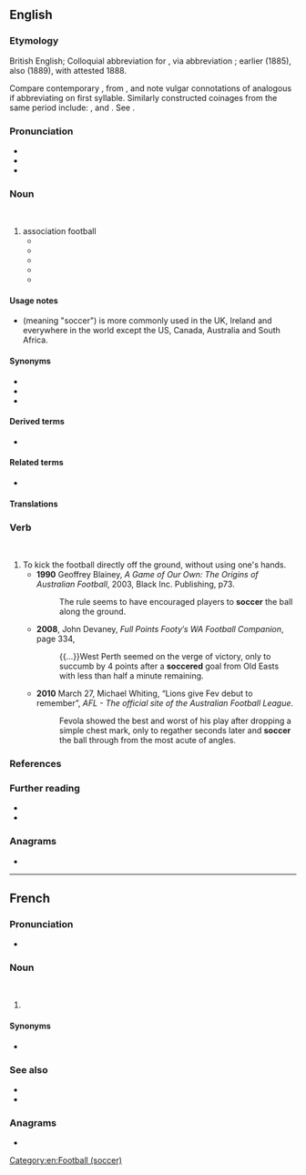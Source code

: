 ==English==
===Etymology===
British English; Colloquial abbreviation for , via abbreviation ; earlier  (1885), also  (1889), with  attested 1888.

Compare contemporary , from , and note vulgar connotations of analogous {{m|en||*asser}} if abbreviating on first syllable. Similarly constructed coinages from the same period include: ,  and . See .

===Pronunciation===
* 
* 
* 

===Noun===
<br />

# association football
#* 
#* 
#* 
#* 
#* 

====Usage notes====
* (meaning "soccer") is more commonly used in the UK, Ireland and everywhere in the world except the US, Canada, Australia and South Africa.

====Synonyms====
* 
* 
* 

====Derived terms====
* 

====Related terms====
* 

====Translations====
===Verb===
<br />

# To kick the football directly off the ground, without using one's hands.
#*'''1990''' Geoffrey Blainey, ''A Game of Our Own: The Origins of Australian Football'', 2003, Black Inc. Publishing, p73.
#*: The rule seems to have encouraged players to '''soccer''' the ball along the ground.
#* '''2008''', John Devaney, ''Full Points Footy′s WA Football Companion'', page 334,
#*:{{...}}West Perth seemed on the verge of victory, only to succumb by 4 points after a '''soccered''' goal from Old Easts with less than half a minute remaining.
#* '''2010''' March 27, Michael Whiting, “Lions give Fev debut to remember”, ''AFL - The official site of the Australian Football League''.
#*: Fevola showed the best and worst of his play after dropping a simple chest mark, only to regather seconds later and '''soccer''' the ball through from the most acute of angles.

===References===
<references/>

===Further reading===
* 
* 

===Anagrams===
* 

[[Category:en:Football (soccer)]]

----

==French==

===Pronunciation===
* 

===Noun===
<br />

# 

====Synonyms====
* 

===See also===
* 
* 

===Anagrams===
*